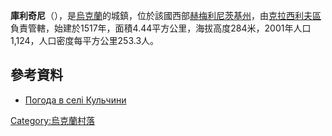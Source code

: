 {{coord|49|45|25|N|26|54|12|E|scale:100000|display=title}}

'''庫利奇尼'''（{{lang-uk|Кульчини}}），是[[烏克蘭|烏克蘭]]的城鎮，位於該國西部[[赫梅利尼茨基州|赫梅利尼茨基州]]，由[[克拉西利夫區|克拉西利夫區]]負責管轄，始建於1517年，面積4.44平方公里，海拔高度284米，2001年人口1,124，人口密度每平方公里253.3人。

==參考資料==
* [http://weather.in.ua/ua/hmel'nickaja/12727 Погода в селі Кульчини] {{Wayback|url=http://weather.in.ua/ua/hmel%27nickaja/12727 |date=20210106193628 }}

{{Ukraine-geo-stub}}
[[Category:烏克蘭村落|Category:烏克蘭村落]]